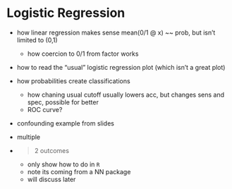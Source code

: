 # Logistic Regression


- how linear regression makes sense mean(0/1 @ x) ~~ prob, but isn't limited to (0,1)
    - how coercion to 0/1 from factor works
    
- how to read the "usual" logistic regression plot (which isn't a great plot)

- how probabilities create classifications
    - how chaning usual cutoff usually lowers acc, but changes sens and spec, possible for better
    - ROC curve?

- confounding example from slides
- multiple

- >2 outcomes
    - only show how to do in `R`
    - note its coming from a NN package
    - will discuss later
